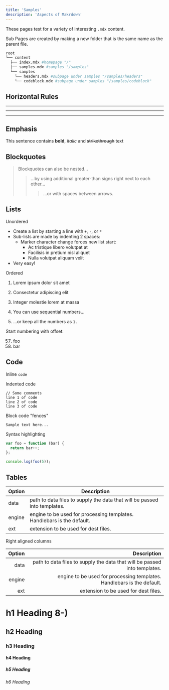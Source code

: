 ```yaml
---
title: 'Samples'
description: 'Aspects of Makrdown'
---
```


These pages test for a variety of interesting `.mdx` content.

Sub Pages are created by making a new folder that is the same name as the parent file.

```bash
root
└── content
  ├── index.mdx #homepage "/"
  ├── samples.mdx #samples "/samples"
  └── samples
    └── headers.mdx #subpage under samples "/samples/headers"
    └── codeblock.mdx #subpage under samples "/samples/codeblock"
```

## Horizontal Rules

___

---

***

## Emphasis

This sentence contains **bold**, *italic* and ~~strikethrough~~ text

## Blockquotes


> Blockquotes can also be nested...
>> ...by using additional greater-than signs right next to each other...
> > > ...or with spaces between arrows.


## Lists

Unordered

+ Create a list by starting a line with `+`, `-`, or `*`
+ Sub-lists are made by indenting 2 spaces:
  - Marker character change forces new list start:
    * Ac tristique libero volutpat at
    + Facilisis in pretium nisl aliquet
    - Nulla volutpat aliquam velit
+ Very easy!

Ordered

1. Lorem ipsum dolor sit amet
2. Consectetur adipiscing elit
3. Integer molestie lorem at massa


1. You can use sequential numbers...
1. ...or keep all the numbers as `1.`

Start numbering with offset:

57. foo
1. bar


## Code

Inline `code`

Indented code

    // Some comments
    line 1 of code
    line 2 of code
    line 3 of code


Block code "fences"

```
Sample text here...
```

Syntax highlighting

``` js
var foo = function (bar) {
  return bar++;
};

console.log(foo(5));
```

## Tables

| Option | Description |
| ------ | ----------- |
| data   | path to data files to supply the data that will be passed into templates. |
| engine | engine to be used for processing templates. Handlebars is the default. |
| ext    | extension to be used for dest files. |

Right aligned columns

| Option | Description |
| ------:| -----------:|
| data   | path to data files to supply the data that will be passed into templates. |
| engine | engine to be used for processing templates. Handlebars is the default. |
| ext    | extension to be used for dest files. |


# h1 Heading 8-)
## h2 Heading
### h3 Heading
#### h4 Heading
##### h5 Heading
###### h6 Heading

